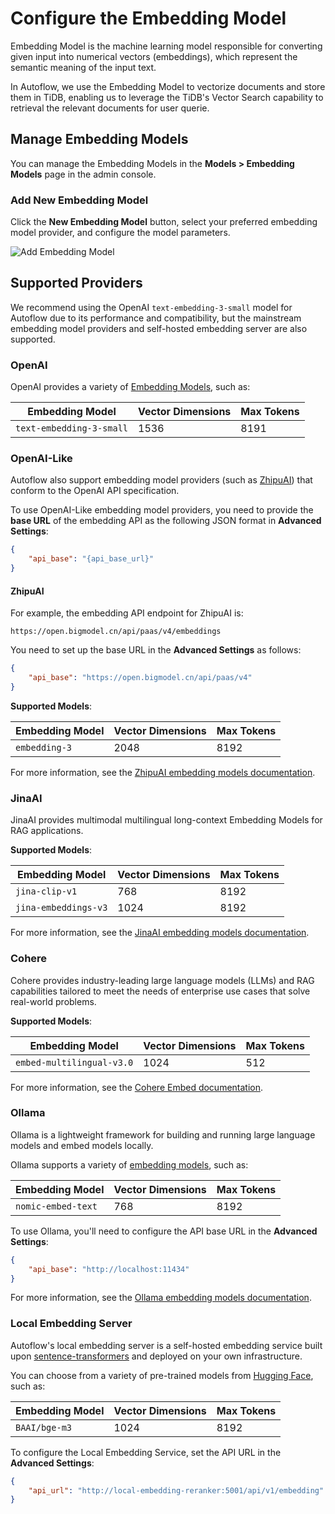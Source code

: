# Configure the Embedding Model


Embedding Model is the machine learning model responsible for converting given input into numerical vectors (embeddings), which represent the semantic meaning of the input text.

In Autoflow, we use the Embedding Model to vectorize documents and store them in TiDB, enabling us to leverage the TiDB's Vector Search capability to retrieval the relevant documents for user querie.

## Manage Embedding Models

You can manage the Embedding Models in the **Models > Embedding Models** page in the admin console.

### Add New Embedding Model

Click the **New Embedding Model** button, select your preferred embedding model provider, and configure the model parameters.

![Add Embedding Model](https://github.com/user-attachments/assets/70c9f8d7-0e6a-46e7-909f-03f94062d5e2)

## Supported Providers

We recommend using the OpenAI `text-embedding-3-small` model for Autoflow due to its performance and compatibility, but the mainstream embedding model providers and self-hosted embedding server are also supported.

### OpenAI

OpenAI provides a variety of [Embedding Models](https://platform.openai.com/docs/guides/embeddings#embedding-models), such as:

| Embedding Model          | Vector Dimensions | Max Tokens |
| ------------------------ | ----------------- | ---------- |
| `text-embedding-3-small` | 1536              | 8191       |

### OpenAI-Like

Autoflow also support embedding model providers (such as [ZhipuAI](#zhipuai)) that conform to the OpenAI API specification.

To use OpenAI-Like embedding model providers, you need to provide the **base URL** of the embedding API as the following JSON format in **Advanced Settings**:

```json
{
    "api_base": "{api_base_url}"
}
```

#### ZhipuAI

For example, the embedding API endpoint for ZhipuAI is:

`https://open.bigmodel.cn/api/paas/v4/embeddings`

You need to set up the base URL in the **Advanced Settings** as follows:

```json
{
    "api_base": "https://open.bigmodel.cn/api/paas/v4"
}
```

**Supported Models**:

| Embedding Model | Vector Dimensions | Max Tokens |
| --------------- | ----------------- | ---------- |
| `embedding-3`   | 2048              | 8192       |

For more information, see the [ZhipuAI embedding models documentation](https://open.bigmodel.cn/dev/api/vector/embedding-3).

### JinaAI

JinaAI provides multimodal multilingual long-context Embedding Models for RAG applications.

**Supported Models**:

| Embedding Model      | Vector Dimensions | Max Tokens |
| -------------------- | ----------------- | ---------- |
| `jina-clip-v1`       | 768               | 8192       |
| `jina-embeddings-v3` | 1024              | 8192       |

For more information, see the [JinaAI embedding models documentation](https://jina.ai/embeddings/).

### Cohere

Cohere provides industry-leading large language models (LLMs) and RAG capabilities tailored to meet the needs of enterprise use cases that solve real-world problems.

**Supported Models**:

| Embedding Model           | Vector Dimensions | Max Tokens |
| ------------------------- | ----------------- | ---------- |
| `embed-multilingual-v3.0` | 1024              | 512        |

For more information, see the [Cohere Embed documentation](https://docs.cohere.com/docs/cohere-embed).

### Ollama

Ollama is a lightweight framework for building and running large language models and embed models locally.

Ollama supports a variety of [embedding models](https://ollama.com/search?c=embedding), such as:

| Embedding Model    | Vector Dimensions | Max Tokens |
| ------------------ | ----------------- | ---------- |
| `nomic-embed-text` | 768               | 8192       |

To use Ollama, you'll need to configure the API base URL in the **Advanced Settings**:

```json
{
    "api_base": "http://localhost:11434"
}
```

For more information, see the [Ollama embedding models documentation](https://ollama.com/blog/embedding-models).

### Local Embedding Server

Autoflow's local embedding server is a self-hosted embedding service built upon [sentence-transformers](https://www.sentence-transformers.org/) and deployed on your own infrastructure.

You can choose from a variety of pre-trained models from [Hugging Face](https://huggingface.co/models), such as:

| Embedding Model | Vector Dimensions | Max Tokens |
| --------------- | ----------------- | ---------- |
| `BAAI/bge-m3`   | 1024              | 8192       |

To configure the Local Embedding Service, set the API URL in the **Advanced Settings**:

```json
{
    "api_url": "http://local-embedding-reranker:5001/api/v1/embedding"
}
```

